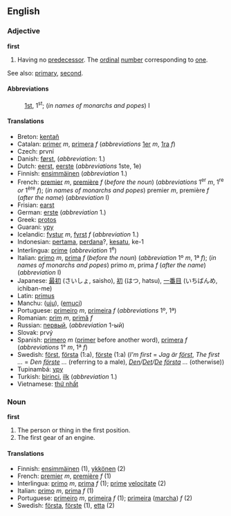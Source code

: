 ==English==

===Adjective===
'''first'''

# Having no [[predecessor]]. The [[ordinal]] [[number]] corresponding to [[one]].

See also: [[primary]], [[second]].

====Abbreviations====
:[[1st]], 1<sup>st</sup>; (''in names of monarchs and popes'') I

====Translations====

*Breton: [[kentañ]]
*Catalan: [[primer]] ''m'', [[primera]] ''f'' (''abbreviations'' [[1er]] ''m'', [[1ra]] ''f'')
*Czech: první
*Danish: [[først]], (''abbreviation'': 1.)
*Dutch: [[eerst]], [[eerste]] (''abbreviations'' 1ste, 1e)
*Finnish: [[ensimmäinen]] (''abbreviation'' 1.)
*French: [[premier]] ''m'', [[première]] ''f'' (''before the noun'') (''abbreviations'' 1<sup>er</sup> ''m'', 1<sup>re</sup> ''or'' 1<sup>ère</sup> ''f''); (''in names of monarchs and popes'') premier ''m'', première ''f'' (''after the name'') (''abbreviation'' I)
*Frisian: [[earst]]
*German: [[erste]] (''abbreviation'' 1.)
*Greek: [[protos]]
*Guarani: [[ypy]]
*Icelandic: [[fystur]] ''m'', [[fyrst]] ''f'' (''abbreviation'' 1.)
*Indonesian: [[pertama]], [[perdana]]?, [[kesatu]], ke-1
*Interlingua: [[prime]] (''abbreviation'' 1<sup>e</sup>)
*Italian: [[primo]] ''m'', [[prima]] ''f'' (''before the noun'') (''abbreviation'' 1º ''m'', 1ª ''f''); (''in names of monarchs and popes'') primo ''m'', prima ''f'' (''after the name'') (''abbreviation'' I)
*Japanese: [[最初]] (さいしょ, saisho), [[初]] (はつ, hatsu), [[一番目]] (いちばんめ, ichiban-me)
*Latin: [[primus]]
*Manchu: ([[uju]]), ([[emuci]])
*Portuguese: [[primeiro]] ''m'', [[primeira]] ''f'' (''abbreviations'' 1º, 1ª)
*Romanian: [[prim]] ''m'', [[primă]] ''f''
*Russian: [[первый]], (''abbreviation'' 1-ый)
*Slovak:  prvý
*Spanish: [[primero]] ''m'' ([[primer]] before another word), [[primera]] ''f'' (''abbreviations'' 1° ''m'', 1ª ''f'')
*Swedish: [[först]], [[första]] (1:a), [[förste]] (1:a) (''I'm first'' = ''Jag är [[först]]'', ''The first ...'' = ''Den [[förste]] ...'' (referring to a male), ''[[Den]]/[[Det]]/[[De]] [[första]] ...'' (otherwise))
*Tupinambá: [[ypy]]
*Turkish: [[birinci]], [[ilk]] (''abbreviation'' 1.)
*Vietnamese: [[thứ nhất]]

===Noun===
'''first'''
#The person or thing in the first position.
#The first gear of an engine.

====Translations====

*Finnish: [[ensimmäinen]] (1), [[ykkönen]] (2)
*French: [[premier]] ''m'', [[première]] ''f'' (1)
*Interlingua: [[primo]] ''m'', [[prima]] ''f'' (1); [[prime]] [[velocitate]] (2)
*Italian: [[primo]] ''m'', [[prima]] ''f'' (1)
*Portuguese: [[primeiro]] ''m'', [[primeira]] ''f'' (1); [[primeira]] ([[marcha]]) ''f'' (2)
*Swedish: [[första]], [[förste]] (1), [[etta]] (2)